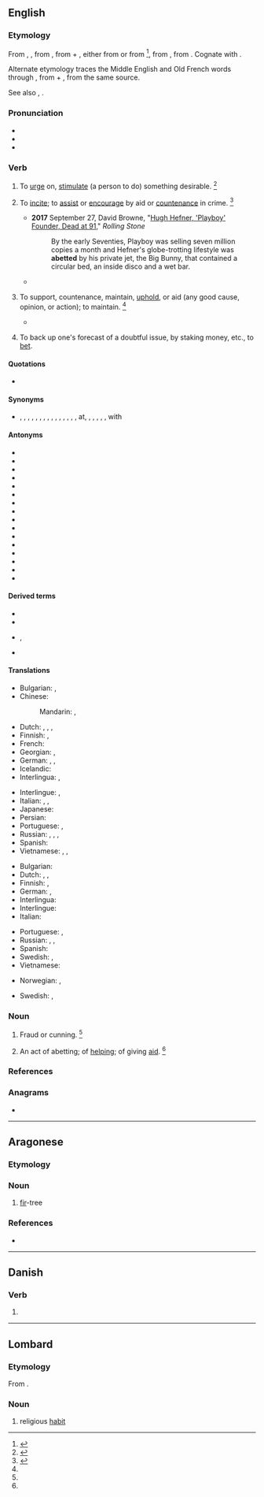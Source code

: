 {{also|авет}}
==English==

===Etymology===
{{PIE root|en|bʰeyd}}
From {{inh|en|enm|abetten}}, {{m|enm|abette}}, from {{der|en|fro|abeter||to entice}}, from {{m|fro|a-||to}} + {{m|fro|beter||hound on, urge, to bait}}, either from {{der|en|dum|betan|bētan|incite}} or from {{der|en|non|beita||to cause to bite, bait, incite}}<ref>{{R:CDOE|page=2}}</ref>, from {{der|en|gem-pro|*baitijaną||to cause to bite}}, from {{der|en|ine-pro|*bʰeyd-||to split}}. Cognate with {{cog|is|beita||to set dogs on; to feed}}.

Alternate etymology traces the Middle English and Old French words through {{cog|ang|*ābǣtan||to hound on}}, from {{m|ang|ā-}} + {{m|ang|bǣtan||to bait}}, from the same {{der|en|gem-pro}} source.

See also {{m|en|bait}}, {{m|en|bet}}.

===Pronunciation===
* {{IPA|en|/əˈbɛt/}}
* {{audio|en|En-us-abet.ogg|Audio (US)}}
* {{rhymes|en|ɛt}}

===Verb===
{{en-verb|abett}}

# {{lb|en|obsolete|transitive}} To [[urge]] on, [[stimulate]] (a person to do) something desirable. {{defdate|from end of 14th century to early 17th century}}<ref name=Chamber>{{R:CDOE|page=6}}</ref>
# {{lb|en|transitive}} To [[incite]]; to [[assist]] or [[encourage]] by aid or [[countenance]] in crime. {{defdate|from c. 1350-1470}}<ref name=SOED>{{R:SOED5|page=4}}</ref>
#* '''2017''' September 27, David Browne, "[http://www.rollingstone.com/culture/news/hugh-hefner-playboy-founder-dead-at-91-w443922 Hugh Hefner, 'Playboy' Founder, Dead at 91]," ''Rolling Stone''
#*: By the early Seventies, Playboy was selling seven million copies a month and Hefner's globe-trotting lifestyle was '''abetted''' by his private jet, the Big Bunny, that contained a circular bed, an inside disco and a wet bar.
#* {{quote-book|en|year=1823|author=Ringan Gilhaize|title=The covenanters, by the author of Annals of the parish|passage=Those who would exalt themselves by '''abetting''' the strength of the Godless, and the wrength of the oppressors.}}
# {{lb|en|transitive|archaic}} To support, countenance, maintain, [[uphold]], or aid (any good cause, opinion, or action); to maintain. {{defdate|from late 16th century}}<ref name=SOED/>
#* {{quote-book|en|year=1835|author=Jeremy Taylor|editor=George Rust|title=The whole works of the Right Rev. Jeremy Taylor|passage=Our duty is urged, and our confidence '''abetted'''.}}
# {{lb|en|obsolete}} To back up one's forecast of a doubtful issue, by staking money, etc., to [[bet]].

====Quotations====
* {{seeCites|en}}

====Synonyms====
* {{sense|to instigate or encourage by aid or countenance}} {{l|en|incite}}, {{l|en|instigate}}, {{l|en|set on}}, {{l|en|egg on}}, {{l|en|foment}}, {{l|en|advocate}}, {{l|en|countenance}}, {{l|en|encourage}}, {{l|en|second}}, {{l|en|uphold}}, {{l|en|aid}}, {{l|en|assist}}, {{l|en|support}}, {{l|en|sustain}}, {{l|en|back}}, {{l|en|connive}} at, {{l|en|promote}}, {{l|en|sanction}}, {{l|en|advocate}}, {{l|en|embolden}}, {{l|en|favor}}, {{l|en|cooperate}} with

====Antonyms====
* {{l|en|baffle}}
* {{l|en|confound}}
* {{l|en|contradict}}
* {{l|en|counteract}}
* {{l|en|denounce}}
* {{l|en|deter}}
* {{l|en|disapprove}}
* {{l|en|disconcert}}
* {{l|en|discourage}}
* {{l|en|dissuade}}
* {{l|en|expose}}
* {{l|en|frustrate}}
* {{l|en|hinder}}
* {{l|en|impede}}
* {{l|en|obstruct}}
* {{l|en|thwart}}

====Derived terms====
{{der-top}}
* {{l|en|abetment}}
* {{l|en|abettal}}
{{der-mid}}
* {{l|en|abetter}}, {{l|en|abettor}}
* {{l|en|aid and abet}}
{{der-bottom}}

====Translations====
{{trans-top|to assist or encourage in crime}}
* Bulgarian: {{t+|bg|подбуждам}}, {{t+|bg|подстрекавам}}
* Chinese:
*: Mandarin: {{t+|cmn|煽動|sc=Hani}}, {{t+|cmn|煽动|tr=shāndòng|sc=Hani}}
* Dutch: {{t+|nl|aansporen}}, {{t+|nl|aanmoedigen}}, {{t+|nl|ophitsen}}, {{t+|nl|aanzetten}}
* Finnish: {{t+|fi|yllyttää}} {{qualifier|to encourage}}, {{t+|fi|avustaa}} {{qualifier|to assist}}
* French: {{t+|fr|encourager}}
* Georgian: {{t|ka|წაქეზება}}, {{t|ka|წახალისება}}
* German: {{t+|de|ermutigen}}, {{t+|de|aufhetzen}}, {{t|de|anstiften}}
* Icelandic: {{t|is|aðstoða}}
* Interlingua: {{t|ia|incitar}}, {{t|ia|incorariar}}
{{trans-mid}}
* Interlingue: {{t|ie|incitar}}, {{t|ie|instigar}}
* Italian: {{t+|it|favoreggiare}}, {{t+|it|incoraggiare}}, {{t+|it|istigare}}
* Japanese: {{t|ja|煽動する|tr=せんどうする, sendō suru|sc=Jpan}}
* Persian: {{t|fa|همدستی کردن|tr=hamdasti kardan}}
* Portuguese: {{t+|pt|incitar}}, {{t+|pt|instigar}}
* Russian: {{t+|ru|подстрека́ть}}, {{t+|ru|подбива́ть}}, {{t+|ru|подгова́ривать}}, {{t+|ru|нау́ськивать}}
* Spanish: {{t+|es|incitar}}
* Vietnamese: {{t|vi|xúi bẩy}}, {{t+|vi|xúi giục}}, {{t+|vi|khích}}
{{trans-bottom}}

{{trans-top|to support, uphold, or aid}}
* Bulgarian: {{t+|bg|поощрявам}} {{t+|bg|съдействувам}}
* Dutch: {{t+|nl|bijstaan}}, {{t+|nl|ondersteunen}}, {{t|nl|meehelpen aan}}
* Finnish: {{t+|fi|tukea}}, {{t+|fi|ylläpitää}}
* German: {{t+|de|stützen}}, {{t+|de|helfen}}
* Interlingua: {{t+|ia|adjutar}}
* Interlingue: {{t+|ie|auxiliar}}
* Italian: {{t+|it|sostenere}}
{{trans-mid}}
* Portuguese: {{t+|pt|assistir}}, {{t+|pt|ajudar}}
* Russian: {{t+|ru|подде́рживать}}, {{t+|ru|поощря́ть}}, {{t+|ru|соде́йствовать}}
* Spanish: {{t+|es|ayudar}}
* Swedish: {{t+|sv|bistå}}, {{t|sv|understödja}}
* Vietnamese: {{t+|vi|tiếp tay}}
{{trans-bottom}}

{{checktrans-top}}
* Norwegian: {{t-check|no|tilskynde}}, {{t+check|no|hjelpe}}
{{trans-mid}}
* Swedish: {{t+check|sv|medverka}}, {{t+check|sv|bistå}}
{{trans-bottom}}

===Noun===
{{en-noun}}

# {{lb|en|obsolete}} Fraud or cunning. {{defdate|mid-12th century to mid-14th century}}<ref name=SOED/>
# {{lb|en|obsolete}} An act of abetting; of [[help]]ing; of giving [[aid]]. {{defdate|from c. 1350-1470}}<ref name=SOED/>

===References===
<references/>

===Anagrams===
* {{anagrams|en|a=abet|Bate|Beta|bate|beat|beta}}

----

==Aragonese==

===Etymology===
{{rfe|an}}

===Noun===
{{an-noun|m}}
# [[fir]]-tree

===References===
* {{R:DBLA}}

----

==Danish==

===Verb===
{{head|da|past participle}}

# {{inflection of|da|abe||past|part}}

----

==Lombard==

===Etymology===
From {{inh|lmo|la|habitus||habit, appearance}}.

===Noun===
{{head|lmo|noun|g=m}}

# religious [[habit]] {{qualifier|clothing}}

{{C|lmo|Clothing|Religion}}
